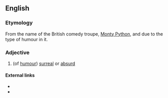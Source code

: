 ==English==

===Etymology===
From the name of the British comedy troupe, [[Monty Python]], and due to the type of humour in it.

===Adjective===
{{en-adj}}

# (of [[humour]]) [[surreal]] or [[absurd]]

====External links====
* {{pedialite|Monty Python}}
* {{pedialite|Monty Python's Flying Circus}}